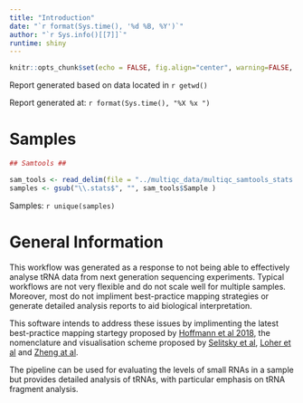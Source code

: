 ```yaml
---
title: "Introduction"
date: "`r format(Sys.time(), '%d %B, %Y')`"
author: "`r Sys.info()[[7]]`"
runtime: shiny
---
```


```r
knitr::opts_chunk$set(echo = FALSE, fig.align="center", warning=FALSE, message=FALSE)
```

Report generated based on data located in `r getwd()` \n

Report generated at: `r format(Sys.time(), "%X %x ")` \n 

# Samples

```r
## Samtools ##

sam_tools <- read_delim(file = "../multiqc_data/multiqc_samtools_stats.txt", delim = '\t', col_names = TRUE)
samples <- gsub("\\.stats$", "", sam_tools$Sample )
```

Samples: `r unique(samples)` \n  

# General Information

This workflow was generated as a response to not being able to effectively
analyse tRNA data from next generation sequencing experiments. Typical
workflows are not very flexible and do not scale well for multiple
samples. Moreover, most do not impliment best-practice mapping strategies or generate detailed analysis reports to aid biological interpretation.

This software intends to address these issues by implimenting the latest
best-practice mapping startegy proposed by [Hoffmann et al 2018](https://www.ncbi.nlm.nih.gov/pubmed/29228294), the nomenclature and visualisation scheme proposed by [Selitsky et al](https://bmcbioinformatics.biomedcentral.com/articles/10.1186/s12859-015-0800-0), [Loher et al](https://www.nature.com/articles/srep41184) and [Zheng at al](https://www.ncbi.nlm.nih.gov/pubmed/27179031).

The pipeline can be used for evaluating the levels of small RNAs in a sample
but provides detailed analysis of tRNAs, with particular emphasis on tRNA fragment
analysis.


